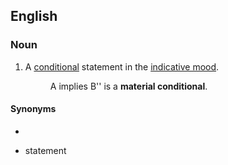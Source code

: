 ==English==

===Noun===
{{en-noun}}
# A [[conditional]] statement in the [[indicative mood]].
#: A implies B'' is a '''material conditional'''.

====Synonyms====
* {{l|en|conditional}}
* {{l|en|if-then}} statement